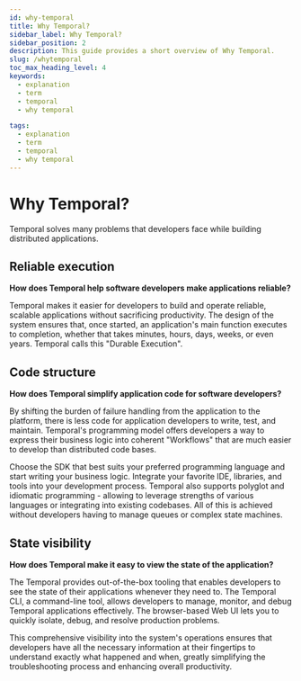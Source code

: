 ```yaml
---
id: why-temporal
title: Why Temporal?
sidebar_label: Why Temporal?
sidebar_position: 2
description: This guide provides a short overview of Why Temporal.
slug: /whytemporal
toc_max_heading_level: 4
keywords:
  - explanation
  - term
  - temporal
  - why temporal

tags:
  - explanation
  - term
  - temporal
  - why temporal
---
```


# Why Temporal?

Temporal solves many problems that developers face while building distributed applications.

## Reliable execution

<!--
Requirement: mention Durable Execution-->

**How does Temporal help software developers make applications reliable?**

Temporal makes it easier for developers to build and operate reliable, scalable applications without sacrificing productivity.
The design of the system ensures that, once started, an application's main function executes to completion, whether that takes minutes, hours, days, weeks, or even years.
Temporal calls this "Durable Execution".

## Code structure

**How does Temporal simplify application code for software developers?**

By shifting the burden of failure handling from the application to the platform, there is less code for application developers to write, test, and maintain.
Temporal's programming model offers developers a way to express their business logic into coherent "Workflows" that are much easier to develop than distributed code bases.

Choose the SDK that best suits your preferred programming language and start writing your business logic. Integrate your favorite IDE, libraries, and tools into your development process.
Temporal also supports polyglot and idiomatic programming - allowing to leverage strengths of various languages or integrating into existing codebases.
All of this is achieved without developers having to manage queues or complex state machines.

## State visibility

**How does Temporal make it easy to view the state of the application?**

The Temporal provides out-of-the-box tooling that enables developers to see the state of their applications whenever they need to.
The Temporal CLI, a command-line tool, allows developers to manage, monitor, and debug Temporal applications effectively. The browser-based Web UI lets you to quickly isolate, debug, and resolve production problems.

This comprehensive visibility into the system's operations ensures that developers have all the necessary information at their fingertips to understand exactly what happened and when, greatly simplifying the troubleshooting process and enhancing overall productivity.
